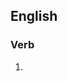 ==English==

===Verb===
{{head|en|present participle}}

# {{present participle of|squire|lang=en|nocat=1}}